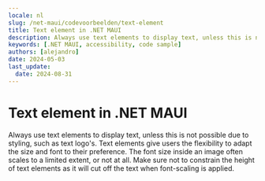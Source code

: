 ```yaml
---
locale: nl
slug: /net-maui/codevoorbeelden/text-element
title: Text element in .NET MAUI
description: Always use text elements to display text, unless this is not possible due to styling, such as text logo's.
keywords: [.NET MAUI, accessibility, code sample]
authors: [alejandro]
date: 2024-05-03
last_update:
  date: 2024-08-31
---
```


# Text element in .NET MAUI

Always use text elements to display text, unless this is not possible due to styling, such as text logo's. Text elements give users the flexibility to adapt the size and font to their preference. The font size inside an image often scales to a limited extent, or not at all. Make sure not to constrain the height of text elements as it will cut off the text when font-scaling is applied.

<CodeSample id="text-element" framework="net-maui" locale="en"/>
